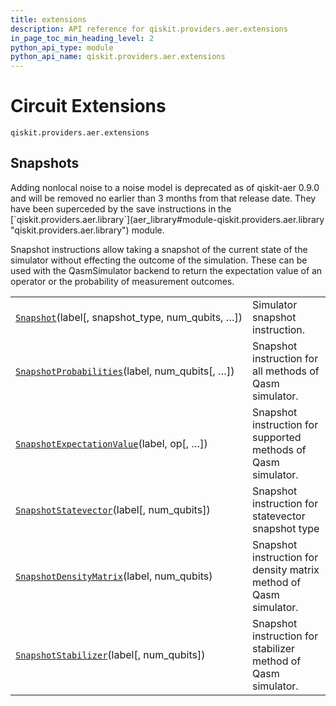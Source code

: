 ```yaml
---
title: extensions
description: API reference for qiskit.providers.aer.extensions
in_page_toc_min_heading_level: 2
python_api_type: module
python_api_name: qiskit.providers.aer.extensions
---
```


<span id="module-qiskit.providers.aer.extensions" />

<span id="aer-circuit-extensions" />

# Circuit Extensions

`qiskit.providers.aer.extensions`

## Snapshots

<Admonition title="Deprecated since version 0.9.0" type="danger">
  Adding nonlocal noise to a noise model is deprecated as of qiskit-aer 0.9.0 and will be removed no earlier than 3 months from that release date. They have been superceded by the save instructions in the [`qiskit.providers.aer.library`](aer_library#module-qiskit.providers.aer.library "qiskit.providers.aer.library") module.
</Admonition>

Snapshot instructions allow taking a snapshot of the current state of the simulator without effecting the outcome of the simulation. These can be used with the QasmSimulator backend to return the expectation value of an operator or the probability of measurement outcomes.

|                                                                                                                                                                    |                                                                   |
| ------------------------------------------------------------------------------------------------------------------------------------------------------------------ | ----------------------------------------------------------------- |
| [`Snapshot`](qiskit.providers.aer.extensions.Snapshot "qiskit.providers.aer.extensions.Snapshot")(label\[, snapshot\_type, num\_qubits, …])                        | Simulator snapshot instruction.                                   |
| [`SnapshotProbabilities`](qiskit.providers.aer.extensions.SnapshotProbabilities "qiskit.providers.aer.extensions.SnapshotProbabilities")(label, num\_qubits\[, …]) | Snapshot instruction for all methods of Qasm simulator.           |
| [`SnapshotExpectationValue`](qiskit.providers.aer.extensions.SnapshotExpectationValue "qiskit.providers.aer.extensions.SnapshotExpectationValue")(label, op\[, …]) | Snapshot instruction for supported methods of Qasm simulator.     |
| [`SnapshotStatevector`](qiskit.providers.aer.extensions.SnapshotStatevector "qiskit.providers.aer.extensions.SnapshotStatevector")(label\[, num\_qubits])          | Snapshot instruction for statevector snapshot type                |
| [`SnapshotDensityMatrix`](qiskit.providers.aer.extensions.SnapshotDensityMatrix "qiskit.providers.aer.extensions.SnapshotDensityMatrix")(label, num\_qubits)       | Snapshot instruction for density matrix method of Qasm simulator. |
| [`SnapshotStabilizer`](qiskit.providers.aer.extensions.SnapshotStabilizer "qiskit.providers.aer.extensions.SnapshotStabilizer")(label\[, num\_qubits])             | Snapshot instruction for stabilizer method of Qasm simulator.     |

